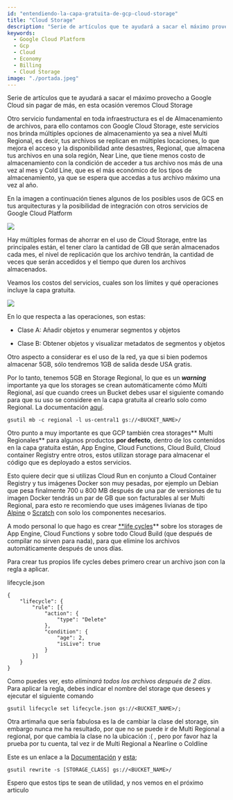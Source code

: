 ```yaml
---
id: "entendiendo-la-capa-gratuita-de-gcp-cloud-storage"
title: "Cloud Storage"
description: "Serie de artículos que te ayudará a sacar el máximo provecho a Google Cloud sin pagar de más, en esta ocasión veremos Cloud Storage"
keywords:
  - Google Cloud Platform
  - Gcp
  - Cloud
  - Economy
  - Billing
  - Cloud Storage
image: "./portada.jpeg"
---
```


<Writter 
  Photo="https://miro.medium.com/fit/c/256/256/2*XKiHV-3_LJvO6xeiGKheDQ.png" 
  Name="Felipe Velasquez Castro"
  Position="Google Developer Expert"
/>

Serie de artículos que te ayudará a sacar el máximo provecho a Google Cloud sin pagar de más, en esta ocasión veremos Cloud Storage

Otro servicio fundamental en toda infraestructura es el de Almacenamiento de archivos, para ello contamos con Google Cloud Storage, este servicios nos brinda múltiples opciones de almacenamiento ya sea a nivel Multi Regional, es decir, tus archivos se replican en múltiples locaciones, lo que mejora el acceso y la disponibilidad ante desastres, Regional, que almacena tus archivos en una sola región, Near Line, que tiene menos costo de almacenamiento con la condición de acceder a tus archivo nos más de una vez al mes y Cold Line, que es el más económico de los tipos de almacenamiento, ya que se espera que accedas a tus archivo máximo una vez al año.

En la imagen a continuación tienes algunos de los posibles usos de GCS en tus arquitecturas y la posibilidad de integración con otros servicios de Google Cloud Platform

![](https://cdn-images-1.medium.com/max/2000/0*-jFmrhVJKTHROTh-.png)

Hay múltiples formas de ahorrar en el uso de Cloud Storage, entre las principales están, el tener claro la cantidad de GB que serán almacenados cada mes, el nivel de replicación que los archivo tendrán, la cantidad de veces que serán accedidos y el tiempo que duren los archivos almacenados.

Veamos los costos del servicios, cuales son los límites y qué operaciones incluye la capa gratuita.

![](https://cdn-images-1.medium.com/max/2000/0*YZVczMgWp0Gjhz4s.png)

En lo que respecta a las operaciones, son estas:

* Clase A: Añadir objetos y enumerar segmentos y objetos

* Clase B: Obtener objetos y visualizar metadatos de segmentos y objetos

Otro aspecto a considerar es el uso de la red, ya que si bien podemos almacenar 5GB, sólo tendremos 1GB de salida desde USA gratis.

Por lo tanto, tenemos 5GB en Storage Regional, lo que es un ***warning*** importante ya que los storages se crean automáticamente cómo Múlti Regional, así que cuando crees un Bucket debes usar el siguiente comando para que su uso se considere en la capa gratuita al crearlo solo como Regional. La documentación [aquí](https://cloud.google.com/storage/docs/creating-buckets?hl=es-419#storage-create-bucket-gsutil).

    gsutil mb -c regional -l us-central1 gs://<BUCKET_NAME>/

Otro punto a muy importante es que GCP también crea storages** Multi Regionales** para algunos productos **por defecto**, dentro de los contenidos en la capa gratuita están, App Engine, Cloud Functions, Cloud Build, Cloud container Registry entre otros, estos utilizan storage para almacenar el código que es deployado a estos servicios.

Esto quiere decir que si utilizas Cloud Run en conjunto a Cloud Container Registry y tus imágenes Docker son muy pesadas, por ejemplo un Debian que pesa finalmente 700 u 800 MB después de una par de versiones de tu imagen Docker tendrás un par de GB que son facturables al ser Multi Regional, para esto re recomiendo que uses imágenes livianas de tipo [Alpine](https://hub.docker.com/_/alpine) o [Scratch](https://hub.docker.com/_/scratch) con solo los componentes necesarios.

A modo personal lo que hago es crear [**life cycles](https://cloud.google.com/storage/docs/lifecycle)** sobre los storages de App Engine, Cloud Functions y sobre todo Cloud Build (que después de compilar no sirven para nada), para que elimine los archivos automáticamente después de unos días.

Para crear tus propios life cycles debes primero crear un archivo json con la regla a aplicar.

lifecycle.json

    {
    	"lifecycle": {
    		"rule": [{
    			"action": {
    				"type": "Delete"
    			},
    			"condition": {
    				"age": 2,
    				"isLive": true
    			}
    		}]
    	}
    }

Como puedes ver, esto *eliminará todos los archivos después de 2 días*. Para aplicar la regla, debes indicar el nombre del storage que desees y ejecutar el siguiente comando

    gsutil lifecycle set lifecycle.json gs://<BUCKET_NAME>/;

Otra artimaña que sería fabulosa es la de cambiar la clase del storage, sin embargo nunca me ha resultado, por que no se puede ir de Multi Regional a regional, por que cambia la clase no la ubicación :( , pero por favor haz la prueba por tu cuenta, tal vez ir de Multi Regional a Nearline o Coldline

Este es un enlace a la [Documentación](https://cloud.google.com/storage/docs/changing-storage-classes) y [esta](https://cloud.google.com/storage/docs/changing-default-storage-class);

    gsutil rewrite -s [STORAGE_CLASS] gs://<BUCKET_NAME>/

Espero que estos tips te sean de utilidad, y nos vemos en el próximo articulo
